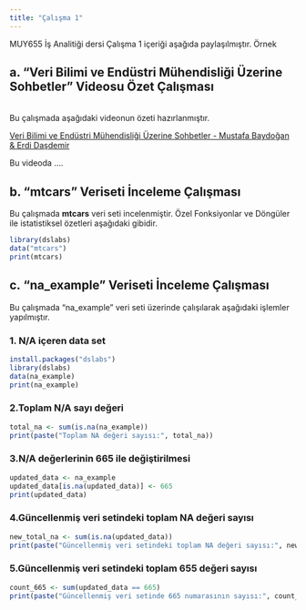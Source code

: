 ```yaml
---
title: "Çalışma 1"
---
```


MUY655 İş Analitiği dersi Çalışma 1 içeriği aşağıda paylaşılmıştır. Örnek

## a. "Veri Bilimi ve Endüstri Mühendisliği Üzerine Sohbetler" Videosu Özet Çalışması

\
Bu çalışmada aşağıdaki videonun özeti hazırlanmıştır.

[Veri Bilimi ve Endüstri Mühendisliği Üzerine Sohbetler - Mustafa Baydoğan & Erdi Daşdemir](https://www.youtube.com/watch?v=1Mvkn71dhaA)

Bu videoda ....

## b. "mtcars" Veriseti İnceleme Çalışması

Bu çalışmada **mtcars** veri seti incelenmiştir. Özel Fonksiyonlar ve Döngüler ile istatistiksel özetleri aşağıdaki gibidir.

```r
library(dslabs) 
data("mtcars") 
print(mtcars)

```

## c. "na_example" Veriseti İnceleme Çalışması

Bu çalışmada "na_example" veri seti üzerinde çalışılarak aşağıdaki işlemler yapılmıştır.

### 1. N/A içeren data set

```r
install.packages("dslabs") 
library(dslabs) 
data(na_example) 
print(na_example)
```

### 2.Toplam N/A sayı değeri

```r
total_na <- sum(is.na(na_example))
print(paste("Toplam NA değeri sayısı:", total_na))
```

### 3.N/A değerlerinin 665 ile değiştirilmesi

```r
updated_data <- na_example
updated_data[is.na(updated_data)] <- 665
print(updated_data)
```

### 4.Güncellenmiş veri setindeki toplam NA değeri sayısı

```r
new_total_na <- sum(is.na(updated_data))
print(paste("Güncellenmiş veri setindeki toplam NA değeri sayısı:", new_total_na))
```

### 5.Güncellenmiş veri setindeki toplam 655 değeri sayısı

```r
count_665 <- sum(updated_data == 665)
print(paste("Güncellenmiş veri setinde 665 numarasının sayısı:", count_665))
```
